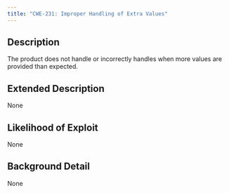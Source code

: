 ```yaml
---
title: "CWE-231: Improper Handling of Extra Values"
---
```


## Description
The product does not handle or incorrectly handles when more values are provided than expected.

## Extended Description
None

## Likelihood of Exploit
None

## Background Detail
None
        